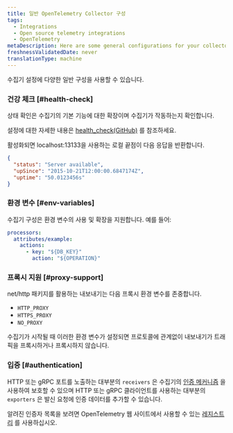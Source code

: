 ```yaml
---
title: 일반 OpenTelemetry Collector 구성
tags:
  - Integrations
  - Open source telemetry integrations
  - OpenTelemetry
metaDescription: Here are some general configurations for your collector.
freshnessValidatedDate: never
translationType: machine
---
```


수집기 설정에 다양한 일반 구성을 사용할 수 있습니다.

### 건강 체크 [#health-check]

상태 확인은 수집기의 기본 기능에 대한 확장이며 수집기가 작동하는지 확인합니다.

설정에 대한 자세한 내용은 [health_check(GitHub)](https://github.com/open-telemetry/opentelemetry-collector/blob/main/docs/troubleshooting.md#health-check) 를 참조하세요.

활성화되면 localhost:13133을 사용하는 로컬 끝점이 다음 응답을 반환합니다.

```json
{
  "status": "Server available",
  "upSince": "2015-10-21T12:00:00.6847174Z",
  "uptime": "50.0123456s"
}
```

### 환경 변수 [#env-variables]

수집기 구성은 환경 변수의 사용 및 확장을 지원합니다. 예를 들어:

```yaml
processors:
  attributes/example:
    actions:
      - key: "${DB_KEY}"
        action: "${OPERATION}"
```

### 프록시 지원 [#proxy-support]

net/http 패키지를 활용하는 내보내기는 다음 프록시 환경 변수를 존중합니다.

* `HTTP_PROXY`
* `HTTPS_PROXY`
* `NO_PROXY`

수집기가 시작될 때 이러한 환경 변수가 설정되면 프로토콜에 관계없이 내보내기가 트래픽을 프록시하거나 프록시하지 않습니다.

### 입증 [#authentication]

HTTP 또는 gRPC 포트를 노출하는 대부분의 `receivers` 은 수집기의 [인증 메커니즘](https://opentelemetry.io/docs/collector/configuration/#authentication) 을 사용하여 보호할 수 있으며 HTTP 또는 gRPC 클라이언트를 사용하는 대부분의 `exporters` 은 발신 요청에 인증 데이터를 추가할 수 있습니다.

알려진 인증자 목록을 보려면 OpenTelemetry 웹 사이트에서 사용할 수 있는 [레지스트리](https://opentelemetry.io/registry/?s=authenticator&component=extension&language=) 를 사용하십시오.